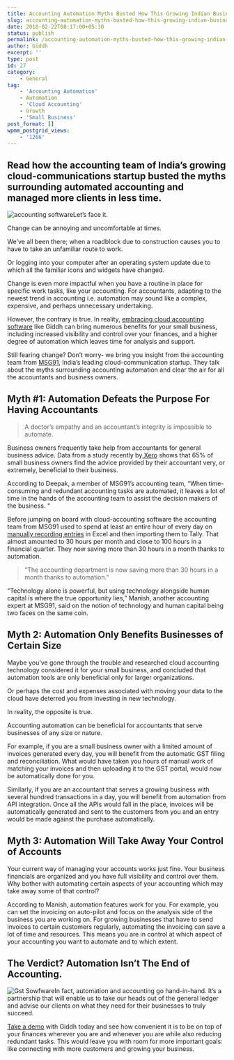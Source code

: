 ```yaml
---
title: Accounting Automation Myths Busted How This Growing Indian Business Is Managing a Large Customer Base
slug: accounting-automation-myths-busted-how-this-growing-indian-business-is-managing-a-large-customer-base
date: 2018-02-22T08:17:00+05:30
status: publish
permalink: /accounting-automation-myths-busted-how-this-growing-indian-business-is-managing-a-large-customer-base
author: Giddh
excerpt: ''
type: post
id: 27
category:
    - General
tag:
    - 'Accounting Automation'
    - Automation
    - 'Cloud Accounting'
    - Growth
    - 'Small Business'
post_format: []
wpmm_postgrid_views:
    - '1266'
---
```

Read how the accounting team of India’s growing cloud-communications startup busted the myths surrounding automated accounting and managed more clients in less time.
---------------------------------------------------------------------------------------------------------------------------------------------------------------------

![accounting software](../../uploads/2019/11/accounting-software.jpeg)Let’s face it.

Change can be annoying and uncomfortable at times.

We’ve all been there; when a roadblock due to construction causes you to have to take an unfamiliar route to work.

Or logging into your computer after an operating system update due to which all the familiar icons and widgets have changed.

Change is even more impactful when you have a routine in place for specific work tasks, like your accounting. For accountants, adapting to the newest trend in accounting i.e. automation may sound like a complex, expensive, and perhaps unnecessary undertaking.

However, the contrary is true. In reality, [embracing cloud accounting software](https://giddh.com/cloud-accounting-software.php) like Giddh can bring numerous benefits for your small business, including increased visibility and control over your finances, and a higher degree of automation which leaves time for analysis and support.

Still fearing change? Don’t worry- we bring you insight from the accounting team from [MSG91](https://msg91.com/), India’s leading cloud-communication startup. They talk about the myths surrounding accounting automation and clear the air for all the accountants and business owners.

Myth #1: Automation Defeats the Purpose For Having Accountants
--------------------------------------------------------------

> A doctor’s empathy and an accountant’s integrity is impossible to automate.

Business owners frequently take help from accountants for general business advice. Data from a study recently by[ Xero](https://www.xero.com/content/dam/xero/pdf/media-release/xerocon-press-release-human-tech.pdf) shows that 65% of small business owners find the advice provided by their accountant very, or extremely, beneficial to their business.

 According to Deepak, a member of MSG91’s accounting team, “When time-consuming and redundant accounting tasks are automated, it leaves a lot of time in the hands of the accounting team to assist the decision makers of the business. “

Before jumping on board with cloud-accounting software the accounting team from MSG91 used to spend at least an entire hour of every day on[ manually recording entries](https://blog.giddh.com/why-you-need-freedom-from-manual-business-processes-9b256d39eeb6) in Excel and then importing them to Tally. That almost amounted to 30 hours per month and close to 100 hours in a financial quarter. They now saving more than 30 hours in a month thanks to automation.

> “The accounting department is now saving more than 30 hours in a month thanks to automation.”

“Technology alone is powerful, but using technology alongside human capital is where the true opportunity lies,” Manish, another accounting expert at MSG91, said on the notion of technology and human capital being two faces on the same coin.

Myth 2: Automation Only Benefits Businesses of Certain Size
-----------------------------------------------------------

Maybe you’ve gone through the trouble and researched cloud accounting technology considered it for your small business, and concluded that automation tools are only beneficial only for larger organizations.

Or perhaps the cost and expenses associated with moving your data to the cloud have deterred you from investing in new technology.

 In reality, the opposite is true.

 Accounting automation can be beneficial for accountants that serve businesses of any size or nature.

 For example, if you are a small business owner with a limited amount of invoices generated every day, you will benefit from the automatic GST filing and reconciliation. What would have taken you hours of manual work of matching your invoices and then uploading it to the GST portal, would now be automatically done for you.

Similarly, if you are an accountant that serves a growing business with several hundred transactions in a day, you will benefit from automation from API integration. Once all the APIs would fall in the place, invoices will be automatically generated and sent to the customers from you and an entry would be made against the purchase automatically.

Myth 3: Automation Will Take Away Your Control of Accounts
----------------------------------------------------------

Your current way of managing your accounts works just fine. Your business financials are organized and you have full visibility and control over them. Why bother with automating certain aspects of your accounting which may take away some of that control?

According to Manish, automation features work for you. For example, you can set the invoicing on auto-pilot and focus on the analysis side of the business you are working on. For growing businesses that have to send invoices to certain customers regularly, automating the invoicing can save a lot of time and resources. This means you are in control at which aspect of your accounting you want to automate and to which extent.

The Verdict? Automation Isn’t The End of Accounting.
----------------------------------------------------

![Gst Sowfware](../../uploads/2019/11/1_BQ0xRF2XEsWQKhv2_gtwng.jpeg)In fact, automation and accounting go hand-in-hand. It’s a partnership that will enable us to take our heads out of the general ledger and advise our clients on what they need for their businesses to truly succeed.

[Take a demo](http://giddh.com%27/) with Giddh today and see how convenient it is to be on top of your finances wherever you are and whenever you are while also reducing redundant tasks. This would leave you with room for more important goals: like connecting with more customers and growing your business.